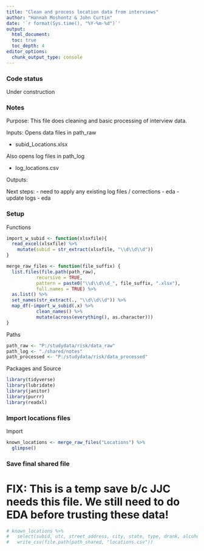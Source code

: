 ```yaml
---
title: "Clean and process location data from interviews"
author: "Hannah Moshontz & John Curtin"
date: '`r format(Sys.time(), "%Y-%m-%d")`'
output: 
  html_document:
  toc: true 
  toc_depth: 4
editor_options: 
  chunk_output_type: console
---
```


### Code status

Under construction


### Notes

Purpose: This file does cleaning and basic processing of interview data.

Inputs:  Opens data files in path_raw

* subid_Locations.xlsx

Also opens log files in path_log

* log_locations.csv

Outputs: 

Next steps:
- need to apply any existing log files / corrections
- eda 
- update logs
- eda

### Setup

Functions
```r
import_w_subid <- function(xlsxfile){
  read_excel(xlsxfile) %>% 
    mutate(subid = str_extract(xlsxfile, "\\d\\d\\d"))
}

merge_raw_files <- function(file_suffix) {
  list.files(file.path(path_raw), 
           recursive = TRUE,
           pattern = paste0("\\d\\d\\d_", file_suffix, ".xlsx"),
           full.names = TRUE) %>% 
  as.list() %>% 
  set_names(str_extract(., "\\d\\d\\d")) %>% 
  map_df(~import_w_subid(.x) %>% 
           clean_names() %>% 
           mutate(across(everything(), as.character)))
}
```


Paths 
```r
path_raw <- "P:/studydata/risk/data_raw" 
path_log <- "./shared/notes"
path_processed <- "P:/studydata/risk/data_processed" 
```

Packages and Source
```r
library(tidyverse)
library(lubridate)
library(janitor)
library(purrr)
library(readxl)
```

### Import locations files
Import
```r
known_locations <- merge_raw_files("Locations") %>% 
  glimpse()
```




### Save final shared file

# FIX: This is a temp save b/c JJC needs this file.   We still need to do EDA before trusting these data!
```r
# known_locations %>% 
#   select(subid, utc, street_address, city, state, type, drank, alcohol, emotion, risk, avoid, vacation, lat, long) %>%   #added by JJC b.c of prob with extra columns
#   write_csv(file.path(path_shared, "locations.csv"))
```
